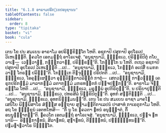 ```yaml
---
title: "6.1.8 ອາຣາມປຣິກ຺ເຂປອນຸຊານນ"
tableOfContents: false
sidebar:
  order: 8
type: "tipitaka"
basket: "vi"
book: "cula"
---
```



<DynamicBreadcrumb />

<Division number="303" book="cula">

<Paragraph number="1305" book="cula">
ເຕນ ໂຂ ປນ ສມເຍນ ອາຣາໂມ ອປຣິກ຺ຂິຕ຺ໂຕ ໂຫຕິ. ອຊກາປິ ປສຸກາປິ ອຸປໂຣເປ ວິເຫເຐນ຺ຕິ. ຠຄວໂຕ ເອຕມຕ຺ຖໍ ອາໂຣເຈສຸໍ. “ອນຸຊານາມິ, ຠິກ຺ຂເວ, ປຣິກ຺ຂິປິຕຸໍ ຕໂຍ ວາເຏ—  ເວຬຸວາຏໍ, ກຓ຺ຑກວາຏໍ, ປຣິກ຺ຂນ຺”ຕິ. ໂກຏ຺ຐໂກ ນ ໂຫຕິ. ຕເຖວ ອຊກາປິ ປສຸກາປິ ອຸປໂຣເປ ວິເຫເຐນ຺ຕິ …ເປ…  “ອນຸຊານາມິ, ຠິກ຺ຂເວ, ໂກຏ຺ຐກໍ ອເປສິໍ ຍມກກວາຏໍ ໂຕຣຓໍ ປລິຆນ຺”ຕິ. ໂກຏ຺ຐເກ ຕິຓຈຸຓ຺ຓໍ ປຣິປຕຕິ …ເປ…  “ອນຸຊານາມິ, ຠິກ຺ຂເວ, ໂອຄຸມ຺ເຜຕ຺ວາ ອຸລ຺ລິຕ຺ຕາວລິຕ຺ຕໍ ກາຕຸໍ—  ເສຕວຓ຺ຓໍ ກາຬວຓ຺ຓໍ ເຄຣຸກປຣິກມ຺ມໍ ມາລາກມ຺ມໍ ລຕາກມ຺ມໍ ມກຣທນ຺ຕກໍ ປຎ຺ຈປຏິກນ຺”ຕິ. ອາຣາໂມ ຈິກ຺ຂລ຺ໂລ ໂຫຕິ …ເປ…  “ອນຸຊານາມິ, ຠິກ຺ຂເວ, ມຣຸມ຺ພໍ ອຸປກິຣິຕຸນ຺”ຕິ. ນ ປຣິຍາປຸຓນ຺ຕິ …ເປ…  “ອນຸຊານາມິ, ຠິກ຺ຂເວ, ປທຣສິລໍ ນິກ຺ຂິປິຕຸນ຺”ຕິ. ອຸທກໍ ສນ຺ຕິຏ຺ຐຕິ …ເປ…  “ອນຸຊານາມິ, ຠິກ຺ຂເວ, ອຸທກນິທ຺ຘມນນ຺”ຕິ.
</Paragraph>

<Paragraph number="1306" book="cula">
ເຕນ ໂຂ ປນ ສມເຍນ ຣາຊາ ມາຄໂຘ ເສນິໂຍ ພິມ຺ພິສາໂຣ ສໍຆສ຺ສ ອຕ຺ຖາຍ ສຸຘາມຕ຺ຕິກາເລປນໍ ປາສາທໍ ກາເຣຕຸກາໂມ ໂຫຕິ. ອຖ ໂຂ ຠິກ຺ຂູນໍ ເອຕທໂຫສິ—  “ກິໍ ນຸ ໂຂ ຠຄວຕາ ຉທນໍ ອນຸຎ຺ຎາຕໍ, ກິໍ ອນນຸຎ຺ຎາຕນ຺”ຕິ. ຠຄວໂຕ ເອຕມຕ຺ຖໍ ອາໂຣເຈສຸໍ. “ອນຸຊານາມິ, ຠິກ຺ຂເວ, ປຎ຺ຈ ຉທນານິ—  ອິຏ຺ຐກາຉທນໍ, ສິລາຉທນໍ, ສຸຘາຉທນໍ, ຕິຓຈ຺ຉທນໍ, ປຓ຺ຓຈ຺ຉທນນ຺”ຕິ.

</Paragraph>
</Division>

<Paragraph number="1307" type="center" book="cula">
ປຐມຠາຓວາໂຣ ນິຏ຺ຐິໂຕ.
</Paragraph>